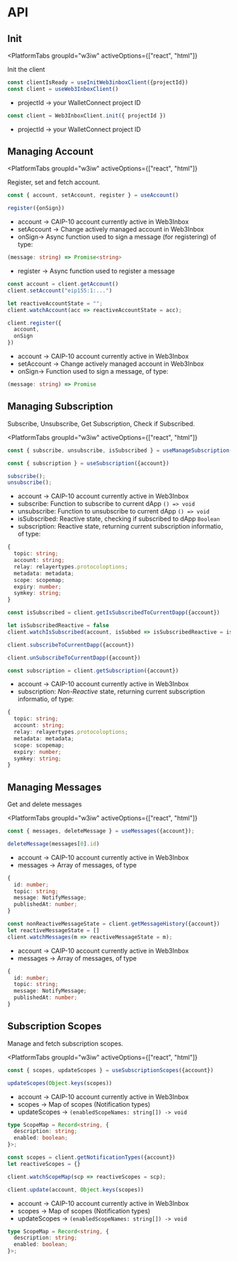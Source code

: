 
# API

## Init
<PlatformTabs
	groupId="w3iw"
	activeOptions={["react", "html"]}
>

Init the client

<PlatformTabItem value="react">

```ts
const clientIsReady = useInitWeb3inboxClient({projectId})
const client = useWeb3InboxClient()
```

- projectId -> your WalletConnect project ID


</PlatformTabItem>

<PlatformTabItem value="html">

```ts
const client = Web3InboxClient.init({ projectId })
```

- projectId -> your WalletConnect project ID

</PlatformTabItem>
</PlatformTabs>

## Managing Account
<PlatformTabs
	groupId="w3iw"
	activeOptions={["react", "html"]}
>

Register, set and fetch account.

<PlatformTabItem value="react">

```ts
const { account, setAccount, register } = useAccount()

register({onSign})
```

- account -> CAIP-10 account currently active in Web3Inbox
- setAccount -> Change actively managed account in Web3Inbox
- onSign-> Async function used to sign a message (for registering) of type:

```ts
(message: string) => Promise<string>
```

- register -> Async function used to register a message


</PlatformTabItem>

<PlatformTabItem value="html">

```ts
const account = client.getAccount()
client.setAccount("eip155:1:...")

let reactiveAccountState = "";
client.watchAccount(acc => reactiveAccountState = acc);

client.register({
  account,
  onSign
})
```

- account -> CAIP-10 account currently active in Web3Inbox
- setAccount -> Change actively managed account in Web3Inbox
- onSign-> Function used to sign a message, of type: 

```ts
(message: string) => Promise
```

</PlatformTabItem>
</PlatformTabs>


## Managing Subscription

Subscribe, Unsubscribe, Get Subscription, Check if Subscribed.

<PlatformTabs
	groupId="w3iw"
	activeOptions={["react", "html"]}
>


<PlatformTabItem value="react">

```ts
const { subscribe, unsubscribe, isSubscribed } = useManageSubscription({account});

const { subscription } = useSubscription({account})

subscribe();
unsubscribe();
```

- account -> CAIP-10 account currently active in Web3Inbox
- subscribe: Function to subscribe to current dApp `() => void`
- unsubscribe: Function to unsubscribe to current dApp `() => void`
- isSubscribed: Reactive state, checking if subscribed to dApp `Boolean`
- subscription: Reactive state, returning current subscription informatio, of type:

```ts
{
  topic: string;
  account: string;
  relay: relayertypes.protocoloptions;
  metadata: metadata;
  scope: scopemap;
  expiry: number;
  symkey: string;
}
```


</PlatformTabItem>
<PlatformTabItem value="html">

```ts 
const isSubscribed = client.getIsSubscribedToCurrentDapp({account})

let isSubscribedReactive = false
client.watchIsSubscribed(account, isSubbed => isSubscribedReactive = isSubbed)

client.subscribeToCurrentDapp({account})

client.unSubscribeToCurrentDapp({account})

const subscription = client.getSubscription({account})
```

- account -> CAIP-10 account currently active in Web3Inbox
- subscription: *Non-Reactive* state, returning current subscription informatio, of type:

```ts
{
  topic: string;
  account: string;
  relay: relayertypes.protocoloptions;
  metadata: metadata;
  scope: scopemap;
  expiry: number;
  symkey: string;
}
```

</PlatformTabItem>
</PlatformTabs>

## Managing Messages 

Get and delete messages

<PlatformTabs
	groupId="w3iw"
	activeOptions={["react", "html"]}
>

<PlatformTabItem value="react">

```ts
const { messages, deleteMessage } = useMessages({account});

deleteMessage(messages[0].id)

```

- account -> CAIP-10 account currently active in Web3Inbox
- messages -> Array of messages, of type

```ts
{
  id: number;
  topic: string;
  message: NotifyMessage;
  publishedAt: number;
}
```


</PlatformTabItem>
<PlatformTabItem value="html">

```ts 
const nonReactiveMessageState = client.getMessageHistory({account})
let reactiveMessageState = []
client.watchMessages(m => reactiveMessageState = m);
```

- account -> CAIP-10 account currently active in Web3Inbox
- messages -> Array of messages, of type

```ts
{
  id: number;
  topic: string;
  message: NotifyMessage;
  publishedAt: number;
}
```

</PlatformTabItem>
</PlatformTabs>

## Subscription Scopes

Manage and fetch subscription scopes.

<PlatformTabs
	groupId="w3iw"
	activeOptions={["react", "html"]}
>

<PlatformTabItem value="react">

```ts
const { scopes, updateScopes } = useSubscriptionScopes({account})

updateScopes(Object.keys(scopes))
```

- account -> CAIP-10 account currently active in Web3Inbox
- scopes -> Map of scopes (Notification types)
- updateScopes -> `(enabledScopeNames: string[]) -> void`

```ts
type ScopeMap = Record<string, {
  description: string;
  enabled: boolean;
}>;

```

</PlatformTabItem>
<PlatformTabItem value="html">

```ts
const scopes = client.getNotificationTypes({account})
let reactiveScopes = {}

client.watchScopeMap(scp => reactiveScopes = scp);

client.update(account, Object.keys(scopes))
```

- account -> CAIP-10 account currently active in Web3Inbox
- scopes -> Map of scopes (Notification types)
- updateScopes -> `(enabledScopeNames: string[]) -> void`

```ts
type ScopeMap = Record<string, {
  description: string;
  enabled: boolean;
}>;

```
</PlatformTabItem>
</PlatformTabs>

